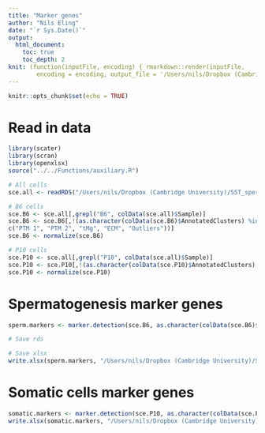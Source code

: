 ```yaml
---
title: "Marker genes"
author: "Nils Eling"
date: "`r Sys.Date()`"
output: 
  html_document:
    toc: true
    toc_depth: 2
knit: (function(inputFile, encoding) { rmarkdown::render(inputFile, 
        encoding = encoding, output_file = '/Users/nils/Dropbox (Cambridge University)/SST_spermatocytes/Analysis/10X/') })
---
```


```r
knitr::opts_chunk$set(echo = TRUE)
```

# Read in data

```r
library(scater)
library(scran)
library(openxlsx)
source("../../Functions/auxiliary.R")

# All cells
sce.all <- readRDS("/Users/nils/Dropbox (Cambridge University)/SST_spermatocytes/Analysis/data/10X_data/SCE_all_clusters.rds")

# B6 cells
sce.B6 <- sce.all[,grepl("B6", colData(sce.all)$Sample)]
sce.B6 <- sce.B6[,!(as.character(colData(sce.B6)$AnnotatedClusters) %in% 
c("PTM 1", "PTM 2", "tMg", "ECM", "Outliers"))]
sce.B6 <- normalize(sce.B6)

# P10 cells
sce.P10 <- sce.all[,grepl("P10", colData(sce.all)$Sample)]
sce.P10 <- sce.P10[,!(as.character(colData(sce.P10)$AnnotatedClusters) %in% "Early Spermatocytes 1")]
sce.P10 <- normalize(sce.P10)
```

# Spermatogenesis marker genes

```r
sperm.markers <- marker.detection(sce.B6, as.character(colData(sce.B6)$AnnotatedClusters))

# Save rds

# Save xlsx
write.xlsx(sperm.markers, "/Users/nils/Dropbox (Cambridge University)/SST_spermatocytes/Analysis/10X/Results/Marker_genes/Marker_genes_B6.xlsx")
```

# Somatic cells marker genes

```r
somatic.markers <- marker.detection(sce.P10, as.character(colData(sce.P10)$AnnotatedClusters))
write.xlsx(somatic.markers, "/Users/nils/Dropbox (Cambridge University)/SST_spermatocytes/Analysis/10X/Results/Marker_genes/Marker_genes_P10.xlsx")
```
